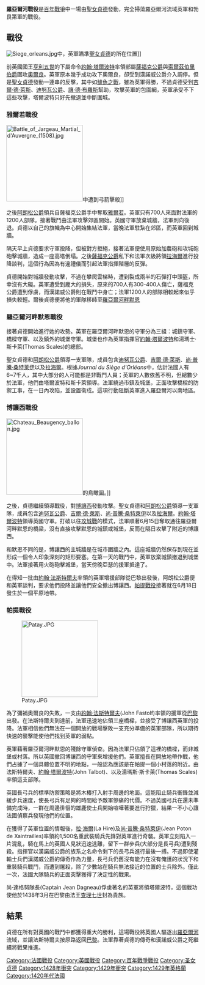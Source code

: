 {{unreferenced|time=2011-09-07}}
{{FixBunching|begin}}
{{Infobox military conflict
|conflict=羅亞爾河戰役
|image=[[File:Jeanne_d'Arc_-_Les_vies_des_femmes_célèbres.jpg|200px]]
|caption=戰役的領導者─[[聖女貞德|聖女貞德]]
|partof=[[百年戰爭|百年戰爭]]
|date=1428年10月12日-1429年6月18日
|place=法國，羅亞爾河流域
|result=法國勝利
* [[進軍蘭斯|進軍蘭斯]]
|combatant1= [[File:Blason_France_moderne.svg|15px]] [[法蘭西王國|法蘭西王國]]
|combatant2= [[File:Royal_Arms_of_England_(1340-1367).svg|15px]] [[英格蘭王國|英格蘭王國]]<br>[[Image:Blason_fr_Bourgogne.svg|15px]] [[勃艮第公國|勃艮第公國]]
|commander1= [[聖女貞德|聖女貞德]], <br> [[約翰二世_(阿朗松公爵)|阿朗松公爵]]
|commander2= [[第一代什魯斯伯里伯爵約翰·塔爾博特|約翰·塔爾波特]], <br> [[湯瑪士·斯卡萊|湯瑪士·斯卡萊]]<br>[[薩福克公爵|薩福克公爵]] <br>[[索爾茲伯里伯爵|索爾茲伯里伯爵]] 
|strength1=約19900人
|strength2=約11200人
|casualties1=超過2500人
|casualties2=約9000人
}}
{{Campaignbox Loire Campaign of the Hundred Years War}}

'''羅亞爾河戰役'''是[[百年戰爭|百年戰爭]]中一場由[[聖女貞德|聖女貞德]]發動，完全掃蕩羅亞爾河流域英軍和勃艮第軍的戰役。

==戰役==
[[File:Siege_orleans.jpg|thumb]]中，英軍瞄準[[聖女貞德|聖女貞德]]的所在位置]]

前英國國王[[亨利五世_(英格蘭)|亨利五世]]的下屬命令[[第一代什魯斯伯里伯爵約翰·塔爾博特|約翰·塔爾波特]]率領部屬[[薩福克公爵|薩福克公爵]]與[[索爾茲伯里伯爵|索爾茲伯里伯爵]]圍攻[[奧爾良|奧爾良]]。英軍原本幾乎成功攻下奧爾良，卻受到漢諾威公爵介入調停。但是[[聖女貞德|聖女貞德]]發動一連串的反擊，其中如[[鯡魚之戰|鯡魚之戰]]，雖為英軍得勝，不過貞德受到[[吉爾·德·萊斯|吉爾·德·萊斯]]、[[讓·德·迪努瓦|迪努瓦公爵]]、[[讓·德·布羅斯|讓·德·布羅斯]]幫助，攻擊英軍的包圍網，英軍承受不下這些攻擊，塔爾波特只好先撤退並中斷圍城。

===雅爾若戰役===
{{Main|雅爾若戰役}}
[[File:Battle_of_Jargeau_Martial_d'Auvergne_(1508).jpg|200px]]中遭到弓箭擊殺]]

之後[[約翰二世_(阿朗松公爵)|阿朗松公爵]]領兵自薩福克公爵手中奪取[[雅爾若|雅爾若]]。英軍只有700人來面對法軍的1200人部隊。接著戰鬥由法軍攻擊郊區開始。英國守軍放棄城牆，法軍則向後退。貞德以自己的旗幟為中心開始集結法軍，當晚法軍駐紮在郊區，而英軍回到城牆。

隔天早上貞德要求守軍投降，但被對方拒絕，接著法軍便使用原始加農砲和攻城砲砲擊城牆，造成一座高塔倒塌。之後[[薩福克公爵|薩福克公爵]]私下和法軍次級將領[[拉海爾|拉海爾]]進行投降談判，這個行為因為有違禮儀而引起法軍指揮階層的反彈。

貞德開始對城牆發動攻擊，不過在攀爬雲梯時，遭到裂成兩半的石彈打中頭盔，所幸沒有大礙。英軍遭受到龐大的損失，原來的700人有300-400人傷亡，薩福克公爵遭到俘虜，而漢諾威公爵則在戰鬥中身亡；法軍1200人的部隊相較起來似乎損失較輕。爾後貞德便將他的軍隊移師至[[羅亞爾河畔默恩|羅亞爾河畔默恩]]

===羅亞爾河畔默恩戰役===
{{Main|羅亞爾河畔默恩戰役}}

接著貞德開始進行她的攻勢。英軍在羅亞爾河畔默恩的守軍分為三組：城鎮守軍、橋樑守軍、以及鎮外的城堡守軍。城堡也作為英軍指揮官[[第一代什魯斯伯里伯爵約翰·塔爾博特|約翰·塔爾波特]]和湯瑪士·斯卡萊(Thomas Scales)的總部。

聖女貞德和[[約翰二世_(阿朗松公爵)|阿朗松公爵]]領導一支軍隊，成員包含[[讓·德·迪努瓦|迪努瓦公爵]]、[[吉爾·德·萊斯|吉爾·德·萊斯]]、[[尚·普騰·桑特萊伊|尚·普騰·桑特萊伊]]以及[[拉海爾|拉海爾]]。根據''Journal du Siège d'Orléans''中，估計法國人有6~7千人，其中大部分的人可能都是非戰鬥人員；英軍的人數依舊不明，但總數少於法軍，他們由塔爾波特和斯卡萊領導。法軍繞過市鎮及城堡，正面攻擊橋樑的防禦工事，在一日內攻陷，並設置衛戍。這項行動阻斷英軍進入羅亞爾河以南地區。

===博讓西戰役===
{{Main|博讓西戰役}}
[[File:Chateau_Beaugency_ballon.jpg|200px]]的鳥瞰圖。]]

之後，貞德繼續領導戰役，對[[博讓西|博讓西]]發動攻擊。聖女貞德和[[約翰二世_(阿朗松公爵)|阿朗松公爵]]領導一支軍隊，成員包含[[讓·德·迪努瓦|迪努瓦公爵]]、[[吉爾·德·萊斯|吉爾·德·萊斯]]、[[尚·普騰·桑特萊伊|尚·普騰·桑特萊伊]]以及[[拉海爾|拉海爾]]。[[第一代什魯斯伯里伯爵約翰·塔爾博特|約翰·塔爾波特]]領導英國守軍。打破以往[[攻城戰|攻城戰]]的模式，法軍順著6月15日奪取通往羅亞爾河畔默恩的橋梁，沒有直接攻擊默恩的城鎮或城堡，反而在隔日攻擊了附近的博讓西。

和默恩不同的是，博讓西的主城牆是在城市圍牆之內。這座城牆仍然保存到現在並形成一個令人印象深刻的矩形要塞。在第一天的戰鬥中，英軍放棄城鎮撤退到城堡中。法軍接著用火砲砲擊城堡，當天傍晚亞瑟的援軍抵達了。

在得知一批由[[約翰·法斯特爾夫|約翰·法斯特爾夫]]率領的英軍增援部隊從巴黎出發後，阿朗松公爵便和英軍談判，要求他們投降並讓他們安全撤出博讓西。[[帕提戰役|帕提戰役]]接著就在6月18日發生於一個平原地帶。


===帕提戰役===
{{Main|帕提戰役}}
[[File:Patay.JPG|200px]]

為了彌補奧爾良的失敗，一支由[[約翰·法斯特爾夫|約翰·法斯特爾夫]](John Fastolf)率領的援軍從[[巴黎|巴黎]]出發。在法斯特爾夫到達前，法軍迅速地佔領三座橋樑，並接受了博讓西英軍的投降。法軍相信他們無法在一個開放的戰場擊敗一支充分準備的英軍部隊，所以期待快速的襲擊能使他們找到英軍的弱點。

英軍藉著羅亞爾河畔默恩的殘餘守軍偵查。因為法軍只佔領了這裡的橋樑，而非城堡或村落。所以英國撤回博讓西的守軍來增援他們。英軍擅長在開放地帶作戰，他們占據了一個具體位置不明的地點，一般認為應該是在帕提一個小村落的附近。由法斯特爾夫、[[第一代什魯斯伯里伯爵約翰·塔爾博特|約翰·塔爾波特]](John Talbot)、以及湯瑪斯·斯卡萊(Thomas Scales)率領這支部隊。

英國長弓兵的標準防禦策略是將木樁打入射手周邊的地面。這能阻止騎兵衝鋒並減緩步兵速度，使長弓兵有足夠的時間給予敵軍慘痛的代價。不過英國弓兵在還未準備完成時，一群在周邊徘徊的雄鹿使士兵開始喧嘩著要進行狩獵，結果一不小心讓法國偵察兵發現他們的位置。

在獲得了英軍位置的情報後，[[拉海爾|拉·海爾]](La Hire)及[[尚·普騰·桑特萊伊|尚·普騰·桑特萊伊]](Jean Poton de Xaintrailles)率領約1,500名重武裝騎兵先鋒對英軍進行奇襲。英軍立刻陷入一片混亂，騎在馬上的英國人見狀迅速逃離，留下一群步兵(大部分是長弓兵)遭到殘殺。指揮官以漢諾威公爵的族系之名命令剩下的長弓兵進行最後一搏。不過即使灌輸士兵們漢諾威公爵的傳奇作為力量，長弓兵仍舊沒有能力在沒有俺護的狀況下和重裝騎兵戰鬥，而遭到屠殺，除了少數站在騎兵無法接近的位置的士兵除外。僅此一次，法國大隊騎兵的正面突擊獲得了決定性的戰果。

尚·達格努隊長(Captain Jean Dagneau)俘虜著名的英軍將領塔爾波特，這個戰功使他於1438年3月在巴黎由法王[[查理七世|查理七世]]封為貴族。

==結果==

貞德在所有對英國的戰鬥中都獲得重大的勝利，這場戰役將英國人驅逐出[[羅亞爾河|羅亞爾河]]流域，並讓法斯特爾夫按原路返回[[巴黎|巴黎]]。法軍靠著貞德的傳奇和漢諾威公爵之死繼續將戰果推進。

{{英法百年战争}}

[[Category:法國戰役|Category:法國戰役]]
[[Category:英國戰役|Category:英國戰役]]
[[Category:百年戰爭戰役|Category:百年戰爭戰役]]
[[Category:圣女贞德|Category:圣女贞德]]
[[Category:1428年衝突|Category:1428年衝突]]
[[Category:1429年衝突|Category:1429年衝突]]
[[Category:1429年英格蘭|Category:1429年英格蘭]]
[[Category:1420年代法國|Category:1420年代法國]]